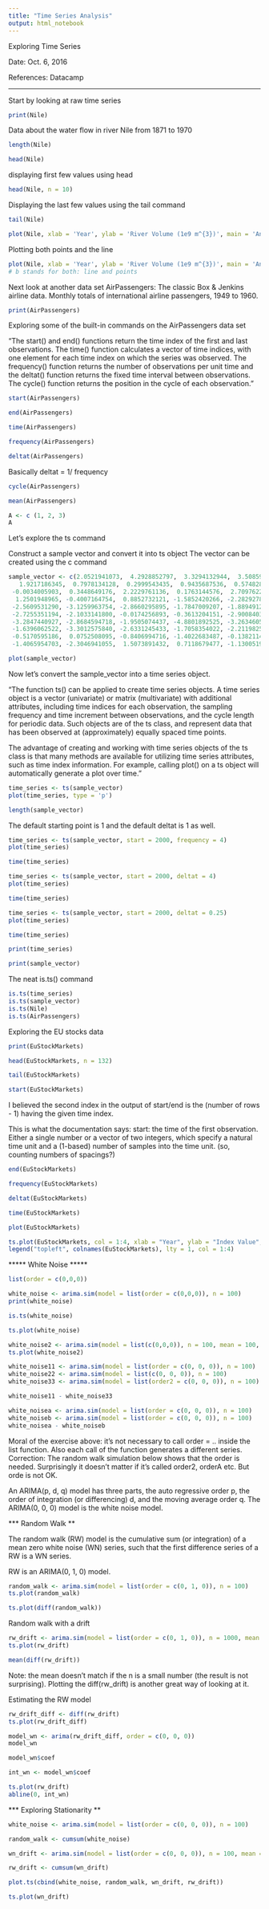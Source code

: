 ```yaml
---
title: "Time Series Analysis"
output: html_notebook
---
```


Exploring Time Series 

Date: Oct. 6, 2016

References: Datacamp

---------------------------

Start by looking at raw time series

```r
print(Nile)
```

Data about the water flow in river Nile from 1871 to 1970

```r
length(Nile)
```

```r
head(Nile)
```

displaying first few values using head

```r
head(Nile, n = 10)
```

Displaying the last few values using the tail command

```r
tail(Nile)
```

```r
plot(Nile, xlab = 'Year', ylab = 'River Volume (1e9 m^{3})', main = 'Annual River Nile Volume at Aswan, 1871-1970')
```

Plotting both points and the line

```r
plot(Nile, xlab = 'Year', ylab = 'River Volume (1e9 m^{3})', main = 'Annual River Nile Volume at Aswan, 1871-1970',  type = 'b')
# b stands for both: line and points
```

Next look at another data set AirPassengers: The classic Box & Jenkins airline data. Monthly totals of international airline passengers, 1949 to 1960.

```r
print(AirPassengers)
```


Exploring some of the built-in commands on the AirPassengers data set

"The start() and end() functions return the time index of the first and last observations. 
The time() function calculates a vector of time indices, with one element for each time index on which the series was observed.
The frequency() function returns the number of observations per unit time and the deltat() function returns the fixed time interval between observations. 
The cycle() function returns the position in the cycle of each observation."

```r
start(AirPassengers)

end(AirPassengers)
```

```r
time(AirPassengers)
```
```r
frequency(AirPassengers)
```

```r
deltat(AirPassengers)
```

Basically deltat = 1/ frequency

```r
cycle(AirPassengers)
```

```r
mean(AirPassengers)
```

```r
A <- c (1, 2, 3)
A
```

Let's explore the ts command

Construct a sample vector and convert it into ts object
The vector can be created using the c command
```r
sample_vector <- c(2.0521941073,  4.2928852797,  3.3294132944,  3.5085950670,  0.0009576938,
   1.9217186345,  0.7978134128,  0.2999543435,  0.9435687536,  0.5748283388,
 -0.0034005903,  0.3448649176,  2.2229761136,  0.1763144576,  2.7097622770,
  1.2501948965, -0.4007164754,  0.8852732121, -1.5852420266, -2.2829278891,
 -2.5609531290, -3.1259963754, -2.8660295895, -1.7847009207, -1.8894912908,
 -2.7255351194, -2.1033141800, -0.0174256893, -0.3613204151, -2.9008403327,
 -3.2847440927, -2.8684594718, -1.9505074437, -4.8801892525, -3.2634605353,
 -1.6396062522, -3.3012575840, -2.6331245433, -1.7058354022, -2.2119825061,
 -0.5170595186,  0.0752508095, -0.8406994716, -1.4022683487, -0.1382114230,
 -1.4065954703, -2.3046941055,  1.5073891432,  0.7118679477, -1.1300519022)
```

```r
plot(sample_vector)
```

Now let's convert the sample_vector into a time series object. 

"The function ts() can be applied to create time series objects. A time series object is a vector (univariate) or matrix (multivariate) with additional attributes, including time indices for each observation, the sampling frequency and time increment between observations, and the cycle length for periodic data. Such objects are of the ts class, and represent data that has been observed at (approximately) equally spaced time points. 

The advantage of creating and working with time series objects of the ts class is that many methods are available for utilizing time series attributes, such as time index information. For example, calling plot() on a ts object will automatically generate a plot over time."

```r
time_series <- ts(sample_vector)
plot(time_series, type = 'p')
```


```r
length(sample_vector)
```

The default starting point is 1 and the default deltat is 1 as well. 

```r
time_series <- ts(sample_vector, start = 2000, frequency = 4)
plot(time_series)
```
```r
time(time_series)
```

```r
time_series <- ts(sample_vector, start = 2000, deltat = 4)
plot(time_series)
```
```r
time(time_series)
```
```r
time_series <- ts(sample_vector, start = 2000, deltat = 0.25)
plot(time_series)
```

```r
time(time_series)
```

```r
print(time_series)

print(sample_vector)
```

The neat is.ts() command
```r
is.ts(time_series)
is.ts(sample_vector)
is.ts(Nile)
is.ts(AirPassengers)
```

Exploring the EU stocks data

```r
print(EuStockMarkets)
```


```r
head(EuStockMarkets, n = 132)
```
```r
tail(EuStockMarkets)
```

```r
start(EuStockMarkets)
```

I believed the second index in the output of start/end is the (number of rows - 1) having the given time index. 

This is what the documentation says: 
start: the time of the first observation. Either a single number or a vector of two integers, which specify a natural time unit and a (1-based) number of samples into the time unit.
(so, counting numbers of spacings?)

```r
end(EuStockMarkets)
```


```r
frequency(EuStockMarkets)
```
```r
deltat(EuStockMarkets)
```

```r
time(EuStockMarkets)
```
```r
plot(EuStockMarkets)
```
```r
ts.plot(EuStockMarkets, col = 1:4, xlab = "Year", ylab = "Index Value", main = "Major European Stock Indices, 1991-1998")
legend("topleft", colnames(EuStockMarkets), lty = 1, col = 1:4)
```


***** White Noise *****

```r
list(order = c(0,0,0))
```

```r
white_noise <- arima.sim(model = list(order = c(0,0,0)), n = 100)
print(white_noise)
```

```r
is.ts(white_noise)
```
```r
ts.plot(white_noise)
```

```r
white_noise2 <- arima.sim(model = list(c(0,0,0)), n = 100, mean = 100, sd = 20)
ts.plot(white_noise2)
```

```r
white_noise11 <- arima.sim(model = list(order = c(0, 0, 0)), n = 100)
white_noise22 <- arima.sim(model = list(c(0, 0, 0)), n = 100)
white_noise33 <- arima.sim(model = list(order2 = c(0, 0, 0)), n = 100)
```

```r
white_noise11 - white_noise33
```
```r
white_noisea <- arima.sim(model = list(order = c(0, 0, 0)), n = 100)
white_noiseb <- arima.sim(model = list(order = c(0, 0, 0)), n = 100)
white_noisea - white_noiseb
```

Moral of the exercise above: it's not necessary to call order = .. inside the list function.  Also each call of the function generates a different series.
Correction: The random walk simulation below shows that the order is needed.  Surprisingly it doesn't matter if it's called order2, orderA etc. But orde is not OK.  

An ARIMA(p, d, q) model has three parts, the auto regressive order p, the order of integration (or differencing) d, and the moving average order q. 
The ARIMA(0, 0, 0) model is the white noise model. 


*** Random Walk ** 

The random walk (RW) model is the cumulative sum (or integration) of a mean zero white noise (WN) series, such that the first difference series of a RW is a WN series.  

RW is an ARIMA(0, 1, 0) model.

```r
random_walk <- arima.sim(model = list(order = c(0, 1, 0)), n = 100)
ts.plot(random_walk)
```

```r
ts.plot(diff(random_walk))
```

Random walk with a drift

```r
rw_drift <- arima.sim(model = list(order = c(0, 1, 0)), n = 1000, mean = 0.1)
ts.plot(rw_drift)
```

```r
mean(diff(rw_drift))
```

Note: the mean doesn't match if the n is a small number (the result is not surprising).  Plotting the diff(rw_drift) is another great way of looking at it. 

Estimating the RW model

```r
rw_drift_diff <- diff(rw_drift)
ts.plot(rw_drift_diff)
```

```r
model_wn <- arima(rw_drift_diff, order = c(0, 0, 0))
model_wn
```

```r
model_wn$coef
```

```r
int_wn <- model_wn$coef
```

```r
ts.plot(rw_drift)
abline(0, int_wn)
```

*** Exploring Stationarity **

```r
white_noise <- arima.sim(model = list(order = c(0, 0, 0)), n = 100)

random_walk <- cumsum(white_noise)

wn_drift <- arima.sim(model = list(order = c(0, 0, 0)), n = 100, mean = 0.4)

rw_drift <- cumsum(wn_drift)

plot.ts(cbind(white_noise, random_walk, wn_drift, rw_drift))
```

```r
ts.plot(wn_drift)
```

